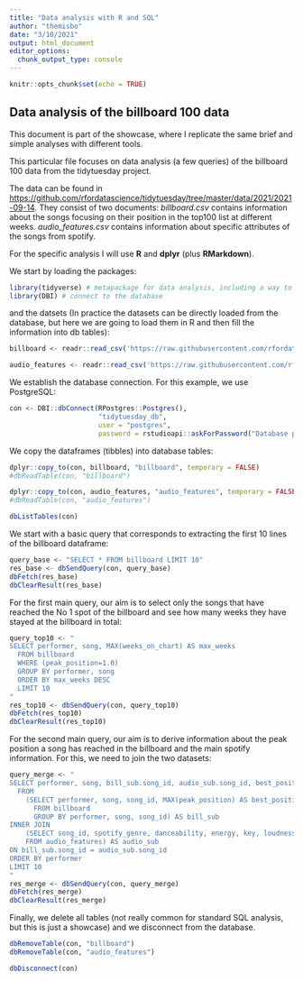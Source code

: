 ```yaml
---
title: "Data analysis with R and SQL"
author: "themisbo"
date: "3/10/2021"
output: html_document
editor_options: 
  chunk_output_type: console
---
```


```r
knitr::opts_chunk$set(echo = TRUE)
```

## Data analysis of the billboard 100 data

This document is part of the showcase, where I replicate the same brief and simple analyses with different tools.

This particular file focuses on data analysis (a few queries) of the billboard 100 data from the tidytuesday project.

The data can be found in <https://github.com/rfordatascience/tidytuesday/tree/master/data/2021/2021-09-14>. They consist of two documents: *billboard.csv* contains information about the songs focusing on their position in the top100 list at different weeks. *audio_features.csv* contains information about specific attributes of the songs from spotify.

For the specific analysis I will use **R** and **dplyr** (plus **RMarkdown**).

We start by loading the packages:

```r
library(tidyverse) # metapackage for data analysis, including a way to load the data
library(DBI) # connect to the database
```

and the datsets (In practice the datasets can be directly loaded from the database, but here we are going to load them in R and then fill the information into db tables):

```r
billboard <- readr::read_csv('https://raw.githubusercontent.com/rfordatascience/tidytuesday/master/data/2021/2021-09-14/billboard.csv')

audio_features <- readr::read_csv('https://raw.githubusercontent.com/rfordatascience/tidytuesday/master/data/2021/2021-09-14/audio_features.csv')
```

We establish the database connection. For this example, we use PostgreSQL:

```r
con <- DBI::dbConnect(RPostgres::Postgres(),
                      "tidytuesday_db",
                      user = "postgres",
                      password = rstudioapi::askForPassword("Database password"))
```

We copy the dataframes (tibbles) into database tables:

```r
dplyr::copy_to(con, billboard, "billboard", temporary = FALSE)
#dbReadTable(con, "billboard")

dplyr::copy_to(con, audio_features, "audio_features", temporary = FALSE)
#dbReadTable(con, "audio_features")

dbListTables(con)

```

We start with a basic query that corresponds to extracting the first 10 lines of the billboard dataframe:

```r
query_base <- "SELECT * FROM billboard LIMIT 10"
res_base <- dbSendQuery(con, query_base)
dbFetch(res_base)
dbClearResult(res_base)
```

For the first main query, our aim is to select only the songs that have reached the No 1 spot of the billboard and see how many weeks they have stayed at the billboard in total:

```r
query_top10 <- "
SELECT performer, song, MAX(weeks_on_chart) AS max_weeks
  FROM billboard
  WHERE (peak_position=1.0)
  GROUP BY performer, song
  ORDER BY max_weeks DESC
  LIMIT 10
"
res_top10 <- dbSendQuery(con, query_top10)
dbFetch(res_top10)
dbClearResult(res_top10)
```

For the second main query, our aim is to derive information about the peak position a song has reached in the billboard and the main spotify information. For this, we need to join the two datasets:

```r
query_merge <- "
SELECT performer, song, bill_sub.song_id, audio_sub.song_id, best_position, spotify_genre
  FROM 
    (SELECT performer, song, song_id, MAX(peak_position) AS best_position
      FROM billboard
      GROUP BY performer, song, song_id) AS bill_sub
INNER JOIN 
    (SELECT song_id, spotify_genre, danceability, energy, key, loudness, speechiness, acousticness, instrumentalness, liveness, valence, tempo
    FROM audio_features) AS audio_sub
ON bill_sub.song_id = audio_sub.song_id
ORDER BY performer
LIMIT 10
"
res_merge <- dbSendQuery(con, query_merge)
dbFetch(res_merge)
dbClearResult(res_merge)
```

Finally, we delete all tables (not really common for standard SQL analysis, but this is just a showcase) and we disconnect from the database.

```r
dbRemoveTable(con, "billboard")
dbRemoveTable(con, "audio_features")

dbDisconnect(con)
```

